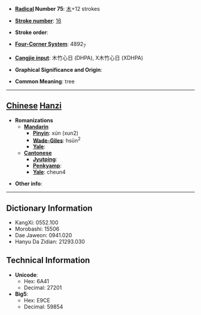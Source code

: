 * '''[[Wiktionary:Chinese radical index| Radical]] Number 75''': [[Wiktionary:Chinese radical index 木|木]]+12 strokes

* '''[[Wiktionary:Chinese total strokes index|Stroke number]]''': [[Wiktionary:Chinese total strokes index 16|16]]

* '''Stroke order''': 

* '''[[Wiktionary:Chinese four corner index|Four-Corner System]]''': 4892<sub>7</sub>

* '''[[Wiktionary:Chinese Cangjie index|Cangjie input]]''': 木竹心日 (DHPA), X木竹心日 (XDHPA)

* '''Graphical Significance and Origin''': 

* '''Common Meaning''': tree

----

== [[Chinese]] [[Hanzi]] ==

* '''Romanizations'''
** '''[[Mandarin]]'''
*** '''[[Pinyin]]''': xún (xun2)
*** '''[[Wade-Giles]]''': hsün<sup>2</sup>
*** '''[[Yale]]''': 
** '''[[Cantonese]]'''
*** '''[[Jyutping]]''':
*** '''[[Penkyamp]]''': 
*** '''[[Yale]]''': cheun4

* '''Other info''': 

----

== Dictionary Information ==

* KangXi: 0552.100
* Morobashi: 15506
* Dae Jaweon: 0941.020
* Hanyu Da Zidian: 21293.030

== Technical Information ==

* '''Unicode''':
** Hex: 6A41
** Decimal: 27201
* '''Big5''':
** Hex: E9CE
** Decimal: 59854